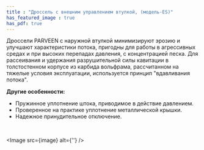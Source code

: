 ```yaml
---
title : "Дроссель с внешним управлением втулкой, (модель-ES)"
has_featured_image : true
has_pdf: true
---
```


Дроссели PARVEEN с наружной втулкой минимизируют эрозию и улучшают характеристики потока, пригодны для работы в агрессивных средах и при высоких перепадах давления, с концентрацией песка. Для рассеивания и удержания разрушительной силы кавитации в толстостенном корпусе из карбида вольфрама, рассчитанном на тяжелые условия эксплуатации, используется принцип "вдавливания потока".

**Другие особенности:**

* Пружинное уплотнение штока, приводимое в действие давлением.
* Проверенное на практике уплотнение металлической крышки.
* Надежное принудительное отключение.

<br />

<Image src={image} alt={''} />